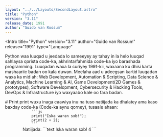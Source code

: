 ```yaml
---
layout: "../../Layouts/SecondLayout.astro"
title: "Python"
version: "3.11"
release_date: 1991
author: "Guido van Rossum"
---
```



<Intro
  title="Python"
  version="3.11"
  author="Guido van Rossum"
  release="1991"
  type="Language"
>
<Colorize color="somcheat-blue" is_both={true}>Python</Colorize> waa luuqad u jeedada lo sameeyey ay tahay in la helo luuqad sahlaysa qorista code-ka, akhrinta/fahmida code-ka iyo barashada programming.
Luuqadan waxa la curiyey <Colorize color="somcheat-blue" is_both={true}>1991-kii</Colorize>, waxaana ku dhisi karta mashaariic badan oo kala duwan. Meelaha aad u adeegsan kartid luuqadan waxa ka mid ah: <Colorize color="somcheat-blue" is_both={true}>Web Development, Automation & Scripting, Data Science & Analytics, Machine Learning & AI, Game Development(2D Games & prototypes), Software Development, Cybersecurity & Hacking Tools, DevOps & Infrastructure iyo waxyaabo kale oo fara badan.</Colorize>
 
</Intro>

<Structure>
    <Section>
        # Print
        <Colorize color="somcheat-blue" is_both={true}>print</Colorize> wuxu inaga caawiya inu na tuso natiijada ka dhalatey ama kaso baxday code-ka (Code-ka aynu qorney), tusaale ahaan:
        <Code>
            ```js
            print("Iska waran sxb!");
            print(2 + 2);
            ```
        </Code>
        <Colorize color="somcheat-gray" is_both={true}>Natiijada:</Colorize>
        <Terminal>
            ```text
            Iska waran sxb!
            4
            ```
        </Terminal>
    </Section>

</Structure>
